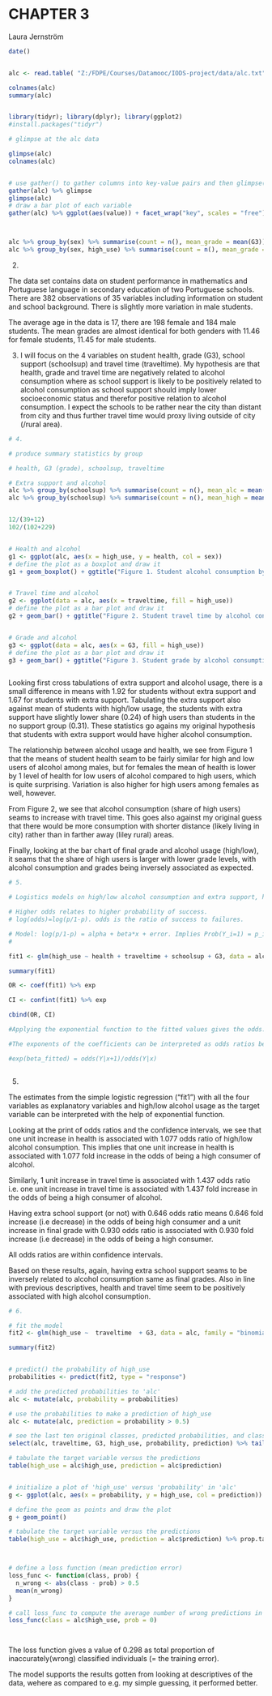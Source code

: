 # CHAPTER 3 
Laura Jernström

```r

date()


alc <- read.table( "Z:/FDPE/Courses/Datamooc/IODS-project/data/alc.txt", sep = "\t", header = TRUE)

colnames(alc)
summary(alc)


library(tidyr); library(dplyr); library(ggplot2)
#install.packages("tidyr")

# glimpse at the alc data

glimpse(alc)
colnames(alc)


# use gather() to gather columns into key-value pairs and then glimpse() at the resulting data
gather(alc) %>% glimpse
glimpse(alc)
# draw a bar plot of each variable
gather(alc) %>% ggplot(aes(value)) + facet_wrap("key", scales = "free") + geom_bar()



alc %>% group_by(sex) %>% summarise(count = n(), mean_grade = mean(G3))
alc %>% group_by(sex, high_use) %>% summarise(count = n(), mean_grade = mean(G3))


```
2. 

The data set contains data on student performance in mathematics and Portuguese language in secondary education of two Portuguese schools. There are 382 observations of 35 variables including information on student and school background. There is slightly more variation in male students.

The average age in the data is 17, there are 198 female and 184 male students. The mean grades are almost identical for both genders with 11.46 for female students, 11.45 for male students.


3. I will focus on the 4 variables on student health, grade (G3), school support (schoolsup) and travel time (traveltime). My hypothesis are that health, grade and travel time are negatively related to alcohol consumption where as school support is likely to be positively related to alcohol consumption as school support should imply lower socioeconomic status and therefor positive relation to alcohol consumption. I expect the schools to be rather near the city than distant from city and thus further travel time would proxy living outside of city (/rural area).




```r

# 4. 

# produce summary statistics by group

# health, G3 (grade), schoolsup, traveltime

# Extra support and alcohol
alc %>% group_by(schoolsup) %>% summarise(count = n(), mean_alc = mean(alc_use))
alc %>% group_by(schoolsup) %>% summarise(count = n(), mean_high = mean(high_use))


12/(39+12)
102/(102+229)


# Health and alcohol
g1 <- ggplot(alc, aes(x = high_use, y = health, col = sex))
# define the plot as a boxplot and draw it
g1 + geom_boxplot() + ggtitle("Figure 1. Student alcohol consumption by health")


# Travel time and alcohol
g2 <- ggplot(data = alc, aes(x = traveltime, fill = high_use))
# define the plot as a bar plot and draw it
g2 + geom_bar() + ggtitle("Figure 2. Student travel time by alcohol consumption (high/low)")


# Grade and alcohol
g3 <- ggplot(data = alc, aes(x = G3, fill = high_use))
# define the plot as a bar plot and draw it
g3 + geom_bar() + ggtitle("Figure 3. Student grade by alcohol consumption (high/low)")



```

Looking first cross tabulations of extra support and alcohol usage, there is a small difference in means with 1.92 for students without extra support and 1.67 for students with extra support. Tabulating the extra support also against mean of students with high/low usage, the students with extra support have slightly lower share (0.24) of high users than students in the no support group (0.31). These statistics go agains my original hypothesis that students with extra support would have higher alcohol consumption. 

The relationship between alcohol usage and health, we see from Figure 1 that the means of student health seam to be fairly similar for high and low users of alcohol among males, but for females the mean of health is lower by 1 level of health for low users of alcohol compared to high users, which is quite surprising. Variation is also higher for high users among females as well, however.

From Figure 2, we see that alcohol consumption (share of high users) seams to increase with travel time. This goes also against my original guess that there would be more consumption with shorter distance (likely living in city) rather than in farther away (liley rural) areas.

Finally, looking at the bar chart of final grade and alcohol usage (high/low), it seams that the share of high users is larger with lower grade levels, with alcohol consumption and grades being inversely associated as expected.

```r

# 5.

# Logistics models on high/low alcohol consumption and extra support, health, travel time and grade.

# Higher odds relates to higher probability of success.
# log(odds)=log(p/1-p). odds is the ratio of success to failures.

# Model: log(p/1-p) = alpha + beta*x + error. Implies Prob(Y_i=1) = p_i
# 

fit1 <- glm(high_use ~ health + traveltime + schoolsup + G3, data = alc, family = "binomial")

summary(fit1)

OR <- coef(fit1) %>% exp

CI <- confint(fit1) %>% exp

cbind(OR, CI)

#Applying the exponential function to the fitted values gives the odds.

#The exponents of the coefficients can be interpreted as odds ratios between a unit change in x. 

#exp(beta_fitted) = odds(Y|x+1)/odds(Y|x)



```
5.

The estimates from the simple logistic regression ("fit1") with all the four variables as explanatory variables and high/low alcohol usage as the target variable can be interpreted with the help of exponential function. 

Looking at the print of odds ratios and the confidence intervals, we see that one unit increase in health is associated with 1.077 odds ratio of high/low alcohol consumption. This implies that one unit increase in health is associated with 1.077 fold increase in the odds of being a high consumer of alcohol.

Similarly, 1 unit increase in travel time is associated with 1.437 odds ratio i.e. one unit increase in travel time is associated with 1.437 fold increase in the odds of being a high consumer of alcohol.

Having extra school support (or not) with 0.646 odds ratio means 0.646 fold increase (i.e decrease) in the odds of being high consumer and a  unit increase in final grade with 0.930 odds ratio is associated with 0.930 fold increase (i.e decrease) in the odds of being a high consumer.

All odds ratios are within confidence intervals.

Based on these results, again, having extra school support seams to be inversely related to alcohol consumption same as final grades. Also in line with previous descriptives, health and travel time seem to be positively associated with high alcohol consumption.


```r
# 6.

# fit the model
fit2 <- glm(high_use ~  traveltime  + G3, data = alc, family = "binomial")

summary(fit2)


# predict() the probability of high_use
probabilities <- predict(fit2, type = "response")

# add the predicted probabilities to 'alc'
alc <- mutate(alc, probability = probabilities)

# use the probabilities to make a prediction of high_use
alc <- mutate(alc, prediction = probability > 0.5)

# see the last ten original classes, predicted probabilities, and class predictions
select(alc, traveltime, G3, high_use, probability, prediction) %>% tail(10)

# tabulate the target variable versus the predictions
table(high_use = alc$high_use, prediction = alc$prediction)


# initialize a plot of 'high_use' versus 'probability' in 'alc'
g <- ggplot(alc, aes(x = probability, y = high_use, col = prediction))

# define the geom as points and draw the plot
g + geom_point()

# tabulate the target variable versus the predictions
table(high_use = alc$high_use, prediction = alc$prediction) %>% prop.table %>% addmargins




```
```r


# define a loss function (mean prediction error)
loss_func <- function(class, prob) {
  n_wrong <- abs(class - prob) > 0.5
  mean(n_wrong)
}

# call loss_func to compute the average number of wrong predictions in the (training) data
loss_func(class = alc$high_use, prob = 0)




```
The loss function gives a value of 0.298 as total proportion of inaccurately(wrong) classified individuals (= the training error). 

The model supports the results gotten from looking at descriptives of the data, wehere as compared to e.g. my simple guessing, it performed better.


